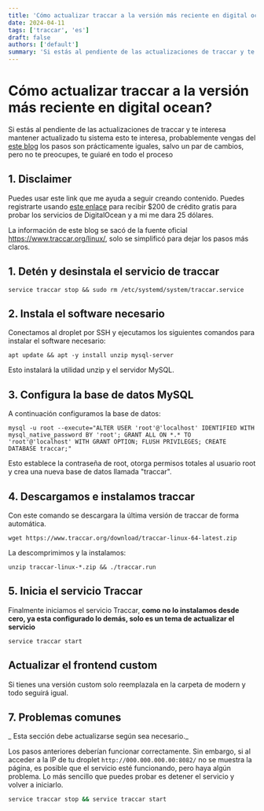 ```yaml
---
title: 'Cómo actualizar traccar a la versión más reciente en digital ocean?'
date: 2024-04-11
tags: ['traccar', 'es']
draft: false
authors: ['default']
summary: 'Si estás al pendiente de las actualizaciones de traccar y te interesa mantener actualizado tu sistema esto te interesa'
---
```


# Cómo actualizar traccar a la versión más reciente en digital ocean?

Si estás al pendiente de las actualizaciones de traccar y te interesa mantener actualizado tu sistema esto te interesa, probablemente vengas del [este blog](/blog/es/como-instalar-traccar-en-ubuntu-en-digitalocean) los pasos son prácticamente iguales, salvo un par de cambios, pero no te preocupes, te guiaré en todo el proceso

## 1. Disclaimer

Puedes usar este link que me ayuda a seguir creando contenido. Puedes registrarte usando [este enlace](https://m.do.co/c/5ac4ff8a5bab) para recibir $200 de crédito gratis para probar los servicios de DigitalOcean y a mi me dara 25 dólares.

La información de este blog se sacó de la fuente oficial https://www.traccar.org/linux/, solo se simplificó para dejar los pasos más claros.

## 1. Detén y desinstala el servicio de traccar

```
service traccar stop && sudo rm /etc/systemd/system/traccar.service
```

## 2. Instala el software necesario

Conectamos al droplet por SSH y ejecutamos los siguientes comandos para instalar el software necesario:

```
apt update && apt -y install unzip mysql-server
```

Esto instalará la utilidad unzip y el servidor MySQL.

## 3. Configura la base de datos MySQL

A continuación configuramos la base de datos:

```
mysql -u root --execute="ALTER USER 'root'@'localhost' IDENTIFIED WITH mysql_native_password BY 'root'; GRANT ALL ON *.* TO 'root'@'localhost' WITH GRANT OPTION; FLUSH PRIVILEGES; CREATE DATABASE traccar;"
```

Esto establece la contraseña de root, otorga permisos totales al usuario root y crea una nueva base de datos llamada "traccar".

## 4. Descargamos e instalamos traccar

Con este comando se descargara la última versión de traccar de forma automática.

```
wget https://www.traccar.org/download/traccar-linux-64-latest.zip
```

La descomprimimos y la instalamos:

```
unzip traccar-linux-*.zip && ./traccar.run

```

## 5. Inicia el servicio Traccar

Finalmente iniciamos el servicio Traccar, **como no lo instalamos desde cero, ya esta configurado lo demás, solo es un tema de actualizar el servicio**

```
service traccar start
```
## Actualizar el frontend custom

Si tienes una versión custom solo reemplazala en la carpeta de modern y todo seguirá igual. 

## 7. Problemas comunes

_ Esta sección debe actualizarse según sea necesario._

Los pasos anteriores deberían funcionar correctamente. Sin embargo, si al acceder a la IP de tu droplet `http://000.000.000.00:8082/` no se muestra la página, es posible que el servicio esté funcionando, pero haya algún problema. Lo más sencillo que puedes probar es detener el servicio y volver a iniciarlo.

```bash
service traccar stop && service traccar start
```
 
